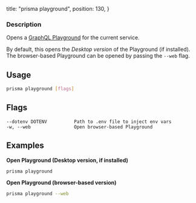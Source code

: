   title: "prisma playground",
  position: 130,
}

### Description

Opens a [GraphQL Playground](https://github.com/prismagraphql/graphql-playground) for the current service. 

By default, this opens the _Desktop version_ of the Playground (if installed). The browser-based Playground can be opened by passing the `--web` flag.

## Usage

```sh
prisma playground [flags]
```

## Flags

```
--dotenv DOTENV          Path to .env file to inject env vars
-w, --web                Open browser-based Playground
```

## Examples

**Open Playground (Desktop version, if installed)**

```sh
prisma playground
```

**Open Playground (browser-based version)**

```sh
prisma playground --web
```